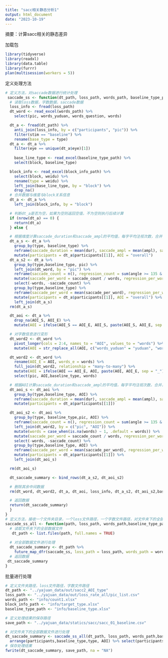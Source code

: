 ```yaml
---
title: "sacc相关静态分析1"
output: html_document
date: "2023-10-19"
---
```

摘要：计算sacc相关的静态差异

加载包
```r
library(tidyverse)
library(readxl)
library(data.table)
library(furrr)
plan(multisession(workers = 5))
```


定义处理方法
```r
# 定义方法，对saccade数据进行统计处理
 saccade_ss <- function(dt_path, loss_path, words_path, baseline_type_path, block_info_path) {
  # 读取loss数据，字数数据，saccade数据
  loss_info <- fread(loss_path)
  dt_word <- read_excel(words_path) %>%
    select(pic, words_yuduan, words_question, words)

  dt_a <- fread(dt_path) %>%
    anti_join(loss_info, by = c("participants", "pic")) %>%
    filter(stim == "baseline") %>%
    rename(base_type = type)
  dt_a <- dt_a %>%
    filter(eye == unique(dt_a$eye)[1])
  
    base_line_type <- read_excel(baseline_type_path) %>%
    select(block, baseline_type)

  block_info <- read_excel(block_info_path) %>%
    select(block, weidu) %>%
    rename(type = weidu) %>%
    left_join(base_line_type, by = "block") %>%
    drop_na()
  # 合并数据与维度与block关系信息
  dt_a <- dt_a %>%
    left_join(block_info, by = "block")

  # 判断dt_a是否为空，如果为空则返回空值，不为空则执行后续计算
  if (nrow(dt_a) == 0) {
    return(dt_a)
  } else {

  # 根据维度计算saccade_duration和saccade_ampl的平均值，每字平均注视次数，合并，删除中间数据
  dt_a_s <- dt_a %>%
    group_by(type, baseline_type) %>%
    reframe(saccade_duration = mean(dur), saccade_ampl = mean(ampl), saccade_pv = mean(pv), saccade_ag = mean(angle)) %>%
    mutate(participants = dt_a$participants[[1]], AOI = "overall")
  dt_a_s2 <- dt_a %>%
    group_by(type,baseline_type, pic) %>%
    left_join(dt_word, by = "pic") %>%
    reframe(saccade_count = n(), regression_count = sum(angle >= 135 & angle <= 225), words = mean(words)) %>%
    mutate(saccade_per_word = saccade_count / words, regression_per_word = regression_count / words) %>%
    select(-words, -saccade_count) %>%
    group_by(type,baseline_type) %>%
    reframe(saccade_per_word = mean(saccade_per_word), regression_per_word = mean(regression_per_word)) %>%
    mutate(participants = dt_a$participants[[1]], AOI = "overall") %>%
    left_join(dt_a_s)
  rm(dt_a_s)

  dt_aoi <- dt_a %>%
    drop_na(AOI_S, AOI_E) %>%
    mutate(AOI = ifelse(AOI_S == AOI_E, AOI_S, paste(AOI_S, AOI_E, sep = "_")))

  # 对字数信息进行变形
  dt_word2 <- dt_word %>%
    pivot_longer(cols = 2:4, names_to = "AOI", values_to = "words") %>%
    mutate(AOI = str_replace_all(AOI, c("words_yuduan" = "yuduan", "words_question" = "question", "words" = "BG")))

  dt_word2 <- dt_word %>%
    rename(AOI_E = AOI, words_e = words) %>%
    full_join(dt_word2, relationship = "many-to-many") %>%
    mutate(AOI = ifelse(AOI == AOI_E, AOI, paste(AOI, AOI_E, sep = "_")), words = (words + words_e) / 2) %>%
    select(pic, AOI,baseline_type, words)

  # 根据AOI计算saccade_duration和saccade_ampl的平均值，每字平均注视次数，合并，删除中间数据
  dt_aoi_s <- dt_aoi %>%
    group_by(type,baseline_type, AOI) %>%
    reframe(saccade_duration = mean(dur), saccade_ampl = mean(ampl), saccade_pv = mean(pv), saccade_ag = mean(angle)) %>%
    mutate(participants = dt_a$participants[[1]])

  dt_aoi_s2 <- dt_aoi %>%
    group_by(type, baseline_type,pic, AOI) %>%
    reframe(saccade_count = n(), regression_count = sum(angle >= 135 & angle <= 225)) %>%
    left_join(dt_word2, by = c("pic", "AOI")) %>%
    mutate(words = case_when(is.na(words) ~ 1, .default = words)) %>%
    mutate(saccade_per_word = saccade_count / words, regression_per_word = regression_count / words) %>%
    select(-words, -saccade_count) %>%
    group_by(type,baseline_type, AOI) %>%
    reframe(saccade_per_word = mean(saccade_per_word), regression_per_word = mean(regression_per_word)) %>%
    mutate(participants = dt_a$participants[[1]]) %>%
    left_join(dt_aoi_s)

  rm(dt_aoi_s)

  dt_saccade_summary <- bind_rows(dt_a_s2, dt_aoi_s2)

  # 删除其余中间数据
  rm(dt_word, dt_word2, dt_a, dt_aoi, loss_info, dt_a_s2, dt_aoi_s2,base_line_type, block_info)

  # 返回数据
  return(dt_saccade_summary)
  }
}
# 定义方法，接收一个文件夹目录，一个loss文件路径，一个字数文件路径，对文件夹下的全部数据文件通过fixation_ss函数进行处理，返回一个合并的数据。
saccade_ss_all <- function(path, loss_path, words_path,baseline_type_path, block_info_path) {
  # 读取文件夹下的全部数据文件
   dt_path <- list.files(path, full.names = TRUE)
  
  # 对全部数据文件进行处理
  dt_saccade_summary <- dt_path %>%
    future_map_dfr(saccade_ss, loss_path = loss_path, words_path = words_path,baseline_type_path = baseline_type_path, block_info_path = block_info_path)
  # 返回数据
 dt_saccade_summary 
}
```

批量进行处理
```r
# 定义文件夹路径，loss文件路径，字数文件路径
dt_path <- "../yajuan_data/out/sacc2_AOI_type"
loss_path <- "../yajuan_data/out/loss_rate_all/pic_list.csv"
words_path <- "info/count1.xlsx"
block_info_path <- "info/target_type.xlsx"
baseline_type_path <- "info/baseline_type.xlsx"

# 定义处理结果的保存路径
save_path <- "../yajuan_data/statics/sacc/sacc_01_baseline.csv"

# 对文件夹下的全部数据文件进行处理
dt_saccade_summary <- saccade_ss_all(dt_path, loss_path, words_path,baseline_type_path, block_info_path) %>%
  arrange(participants,baseline_type,type, AOI) %>% select(participants, type, baseline_type, AOI, saccade_duration, saccade_ampl, saccade_pv,saccade_ag,saccade_per_word,regression_per_word)
# 保存处理结果
fwrite(dt_saccade_summary, save_path, na = "NA")
```



